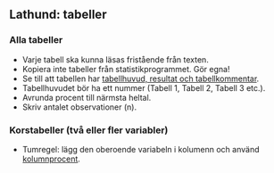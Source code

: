 ## Lathund: tabeller {#checklist-crosstabs}

### Alla tabeller

- Varje tabell ska kunna läsas fristående från texten.
- Kopiera inte tabeller från statistikprogrammet. Gör egna!
- Se till att tabellen har [tabellhuvud, resultat och tabellkommentar](#tables).
- Tabellhuvudet bör ha ett nummer (Tabell 1, Tabell 2, Tabell 3 etc.).
- Avrunda procent till närmsta heltal.
- Skriv antalet observationer (n).

### Korstabeller (två eller fler variabler)

- Tumregel: lägg den oberoende variabeln i kolumenn och använd [kolumnprocent](#crosstabs-percent).